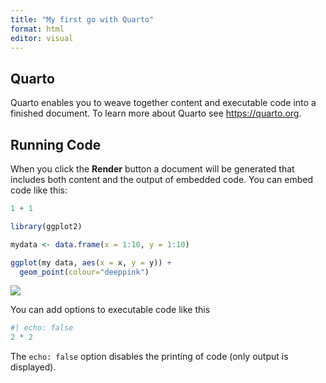 ```yaml
---
title: "My first go with Quarto"
format: html
editor: visual
---
```


## Quarto

Quarto enables you to weave together content and executable code into a finished document. To learn more about Quarto see <https://quarto.org>.

## Running Code

When you click the **Render** button a document will be generated that includes both content and the output of embedded code. You can embed code like this:

```r
1 + 1
```

```r
library(ggplot2)

mydata <- data.frame(x = 1:10, y = 1:10)

ggplot(my data, aes(x = x, y = y)) +
  geom_point(colour="deeppink")

```

![](https://media.giphy.com/media/EECy1Cp6nyV9e/giphy.gif?cid=82a1493bwxsft3sq309xaadqvjhkbrbuylegsunp5rbqws2q&ep=v1_gifs_trending&rid=giphy.gif&ct=g)

You can add options to executable code like this

```r
#| echo: false
2 * 2
```

The `echo: false` option disables the printing of code (only output is displayed).
